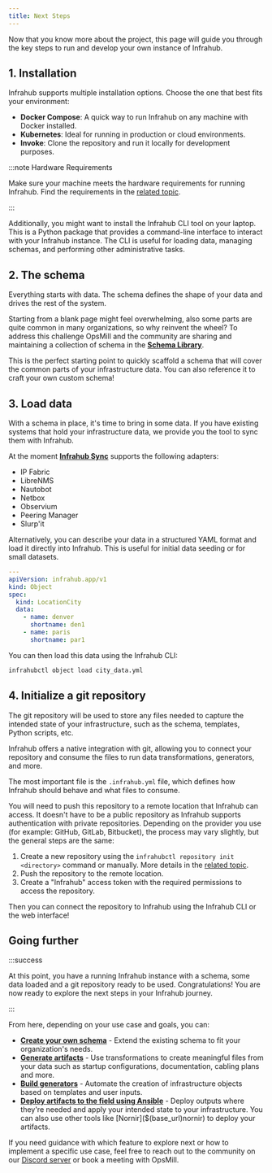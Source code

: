 ```yaml
---
title: Next Steps
---
```


Now that you know more about the project, this page will guide you through the key steps to run and develop your own instance of Infrahub.

## 1. Installation

Infrahub supports multiple installation options. Choose the one that best fits your environment:

- **Docker Compose**: A quick way to run Infrahub on any machine with Docker installed.
- **Kubernetes**: Ideal for running in production or cloud environments.
- **Invoke**: Clone the repository and run it locally for development purposes.

:::note Hardware Requirements

Make sure your machine meets the hardware requirements for running Infrahub. Find the requirements in the [related topic](../topics/hardware-requirements.mdx).

:::

<ReferenceLink title="Infrahub Installation Guide" url="../guides/installation"/>

Additionally, you might want to install the Infrahub CLI tool on your laptop. This is a Python package that provides a command-line interface to interact with your Infrahub instance. The CLI is useful for loading data, managing schemas, and performing other administrative tasks.

<ReferenceLink title="Infrahub CTL Installation Guide" url="$(base_url)python-sdk/guides/installation#all"/>

## 2. The schema

Everything starts with data. The schema defines the shape of your data and drives the rest of the system.

Starting from a blank page might feel overwhelming, also some parts are quite common in many organizations, so why reinvent the wheel? To address this challenge OpsMill and the community are sharing and maintaining a collection of schema in the [**Schema Library**](https://github.com/opsmill/schema-library).

This is the perfect starting point to quickly scaffold a schema that will cover the common parts of your infrastructure data. You can also reference it to craft your own custom schema!

<ReferenceLink title="Use examples from the schema library" url="$(base_url)schema-library"/>

## 3. Load data

With a schema in place, it's time to bring in some data. If you have existing systems that hold your infrastructure data, we provide you the tool to sync them with Infrahub.

At the moment [**Infrahub Sync**](https://github.com/opsmill/infrahub-sync) supports the following adapters:

- IP Fabric
- LibreNMS
- Nautobot
- Netbox
- Observium
- Peering Manager
- Slurp'it

<ReferenceLink title="Sync data from external system using Infrahub Sync" url="$(base_url)sync"/>

Alternatively, you can describe your data in a structured YAML format and load it directly into Infrahub. This is useful for initial data seeding or for small datasets.

```yaml
---
apiVersion: infrahub.app/v1
kind: Object
spec:
  kind: LocationCity
  data:
    - name: denver
      shortname: den1
    - name: paris
      shortname: par1
```

You can then load this data using the Infrahub CLI:

```bash
infrahubctl object load city_data.yml
```

<ReferenceLink title="Load data from YAML files" url="$(base_url)infrahubctl/infrahubctl-object"/>

## 4. Initialize a git repository

The git repository will be used to store any files needed to capture the intended state of your infrastructure, such as the schema, templates, Python scripts, etc.

Infrahub offers a native integration with git, allowing you to connect your repository and consume the files to run data transformations, generators, and more.

The most important file is the `.infrahub.yml` file, which defines how Infrahub should behave and what files to consume.

You will need to push this repository to a remote location that Infrahub can access. It doesn't have to be a public repository as Infrahub supports authentication with private repositories. Depending on the provider you use (for example: GitHub, GitLab, Bitbucket), the process may vary slightly, but the general steps are the same:

1. Create a new repository using the `infrahubctl repository init <directory>` command or manually. More details in the [related topic](../topics/developer-guide.mdx#initializing-an-infrahub-repository).
2. Push the repository to the remote location.
3. Create a "Infrahub" access token with the required permissions to access the repository.

Then you can connect the repository to Infrahub using the Infrahub CLI or the web interface!

<ReferenceLink title="Connect a repository to Infrahub" url="../guides/repository"/>

## Going further

:::success

At this point, you have a running Infrahub instance with a schema, some data loaded and a git repository ready to be used. Congratulations! You are now ready to explore the next steps in your Infrahub journey.

:::

From here, depending on your use case and goals, you can:

- [**Create your own schema**](../guides/create-schema.mdx) - Extend the existing schema to fit your organization's needs.
- [**Generate artifacts**](../guides/artifact.mdx) - Use transformations to create meaningful files from your data such as startup configurations, documentation, cabling plans and more.
- [**Build generators**](../guides/generator.mdx) - Automate the creation of infrastructure objects based on templates and user inputs.
- [**Deploy artifacts to the field using Ansible**]($(base_url)ansible) - Deploy outputs where they're needed and apply your intended state to your infrastructure. You can also use other tools like [Nornir]($(base_url)nornir) to deploy your artifacts.

If you need guidance with which feature to explore next or how to implement a specific use case, feel free to reach out to the community on our [Discord server](https://discord.gg/opsmill) or book a meeting with OpsMill.

<ReferenceLink title="Book a meeting with OpsMill" url="https://cal.com/team/opsmill/meet" openInNewTab />
